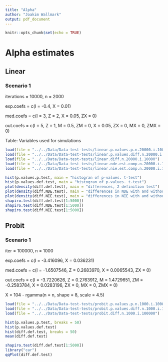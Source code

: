 ```yaml
---
title: "Alpha"
author: "Joakim Wallmark"
output: pdf_document
---
```


```r
knitr::opts_chunk$set(echo = TRUE)
```

# Alpha estimates

## Linear

### Scenario 1
iterations = 10000, n = 2000

exp.coefs =  c(I = -0.4, X = 0.01)

med.coefs = c(I = 3, Z = 2, X = 0.05, ZX = 0)

out.coefs = c(I = 5, Z = 1, M = 0.5, ZM = 0, X = 0.05, ZX = 0, MX = 0, ZMX = 0)


Table: Variables used for simulations

```r
load(file = "../../Data/Data-test-tests/linear.p.values.p.n.20000.i.10000")
load(file = "../../Data/Data-test-tests/linear.p.values.diff.n.20000.i.10000")
load(file = "../../Data/Data-test-tests/linear.diff.n.20000.i.10000")
load(file = "../../Data/Data-test-tests/linear.nde.est.comp.n.20000.i.10000")
load(file = "../../Data/Data-test-tests/linear.nie.est.comp.n.20000.i.10000")

hist(p.values.p.test, main = "histogran of p-values. t-test")
hist(p.values.def.test, main = "histogran of p-values. t-test")
plot(density(diff.def.test), main = "differences, 2 definition test")
plot(density(diff.NDE.test), main = "differences in NDE with and without interaction")
plot(density(diff.NIE.test), main = "differences in NIE with and without interaction")
shapiro.test(diff.def.test[1:5000])
shapiro.test(diff.NDE.test[1:5000])
shapiro.test(diff.NIE.test[1:5000])
```

## Probit

### Scenario 1
iter = 100000, n    = 1000

exp.coefs = c(I = -3.416096, X = 0.036231)

med.coefs = c(I = -1.6507546, Z = 0.2683970, X = 0.0065543, ZX = 0)

out.coefs = c(I = -3.7220626, Z = 0.2763912, M = 1.4729651, ZM = -0.2583784, X = 0.0283196, ZX = 0, MX = 0, ZMX = 0)

X   = 104 - rgamma(n = n, shape = 8, scale = 4.5)

```r
load(file = "../../Data/Data-test-tests/probit.p.values.p.n.1000.i.100000")
load(file = "../../Data/Data-test-tests/probit.p.values.diff.n.1000.i.100000")
load(file = "../../Data/Data-test-tests/probit.diff.n.1000.i.100000")

hist(p.values.p.test, breaks = 50)
hist(p.values.def.test)
hist(diff.def.test, breaks = 50)
mean(diff.def.test)

shapiro.test(diff.def.test[1:5000])
library("car")
qqPlot(diff.def.test)
```



